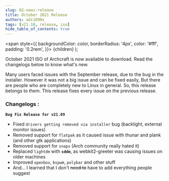 ```yaml
---
slug: 02-news-release
title: October 2021 Release
authors: adi1090x
tags: [v21.10, release, iso]
hide_table_of_contents: true
---
```


<!-- Badges -->
  <span
    style={{
      backgroundColor: color,
      borderRadius: '4px',
      color: '#fff',
      padding: '0.2rem',
    }}>
    {children}
  </span>
);

October 2021 ISO of Archcraft is now available to download. Read the changelogs below to know what's new.

<!--truncate-->

Many users faced issues with the September release, due to the bug in the installer.
However it was not a big issue and can be fixed easily, But there are people who are completely new to Linux in general.
So, this release belongs to them. This release fixes every issue on the previous release.

### Changelogs :
**`Bug Fix Release for v21.09`**
- Fixed `drivers getting removed via installer` bug (backlight, external monitor issues)
- Removed support for `flatpak` as it caused issue with thunar and plank (and other gtk applications)
- Removed support for `snaps` (Arch community really hated it)
- Replaced `lightdm` with **`sddm`**, as webkit2-greeter was causing issues on older machines
- Improved `openbox`, `bspwm`, `polybar` and other stuff
- And... I learned that I don't ~~need to~~ have to add everything people suggest
